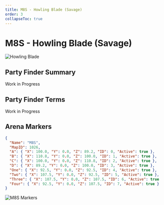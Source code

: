 ```yaml
---
title: M8S - Howling Blade (Savage)
order: 3
collapseToc: true
---
```


# M8S - Howling Blade (Savage)

![Howling Blade](/images/thumbnails/savage/aac_cw/m8s.png)

## Party Finder Summary

Work in Progress

## Party Finder Terms

Work in Progress

## Arena Markers

```json
{
  "Name": "M8S",
  "MapID": 1026,
  "A": { "X": 100.0, "Y": 0.0, "Z": 89.2, "ID": 0, "Active": true },
  "B": { "X": 110.8, "Y": 0.0, "Z": 100.0, "ID": 1, "Active": true },
  "C": { "X": 100.0, "Y": 0.0, "Z": 110.8, "ID": 2, "Active": true },
  "D": { "X": 89.2, "Y": 0.0, "Z": 100.0, "ID": 3, "Active": true },
  "One": { "X": 92.5, "Y": 0.0, "Z": 92.5, "ID": 4, "Active": true },
  "Two": { "X": 107.5, "Y": 0.0, "Z": 92.5, "ID": 5, "Active": true },
  "Three": { "X": 107.5, "Y": 0.0, "Z": 107.5, "ID": 6, "Active": true },
  "Four": { "X": 92.5, "Y": 0.0, "Z": 107.5, "ID": 7, "Active": true }
}
```

![M8S Markers](/images/thumbnails/savage/aac_cw/markers/m8s_markers.png)